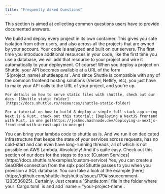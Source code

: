 ```yaml
---
title: "Frequently Asked Questions"
---
```


This section is aimed at collecting common questions users have to provide documented answers.

<AccordionGroup>
  <Accordion title="How secure is Shuttle?">
    We build and deploy every project in its own container.
    This gives you safe isolation from other users,
    and also across all the projects that are owned by your account.
  </Accordion>
  <Accordion title="What happens when I deploy to shuttle?">
    Your code is analyzed and built on our servers. The first time you introduce additional resources in your code, like the first time you use a database, we will add that resource to your project and wire it automatically to your deployment.
  </Accordion>
  <Accordion title="Can I use frontend frameworks with Shuttle?">
    Of course! When you deploy a project on Shuttle, your API becomes available at a URL of the form `${project_name}.shuttleapp.rs`. And since Shuttle is compatible with any of the common frontend hosting solutions (Vercel, Netlify, etc), you just have to make your API calls to the URL of your project, and you're up.

    For details on how to serve static files with shuttle, check out our docs: [Shuttle static folder](https://docs.shuttle.rs/resources/shuttle-static-folder)

    For a tutorial on how to build & deploy a simple full-stack app using Next.js & Rust, check out this tutorial: [Deploying a NextJS frontend with Rust, in one go](https://joshmo.hashnode.dev/deploying-a-nextjs-front-end-with-a-rust-api-in-one-go)
  </Accordion>
  <Accordion title="How does this differ from using serverless framework with Rust Lambda and provided runtime?">
    You can bring your lambda code to shuttle as is. And we run it on dedicated infrastructure that keeps the state of your services across requests, has no cold-start and can even have long-running threads, all of which is not possible on AWS Lambda.
  </Accordion>
  <Accordion title="Can I implement my own custom service for shuttle?">
    Absolutely! And it's quite easy. Check out this section of our docs for the steps to do so: [Custom Services](https://docs.shuttle.rs/examples/custom-service)
  </Accordion>
  <Accordion title="Can I use SeaORM with shuttle?">
    Yes, you can create a SeaORM connection from the sqlx pool Shuttle passes to you when you provision a SQL database. You can take a look at the example [here](https://github.com/shuttle-hq/shuttle/issues/179#issuecomment-1203536025).
  </Accordion>
  <Accordion title="Can I rename my shuttle project?">
    Certainly. Just create a `Shuttle.toml` file in the folder where your `Cargo.toml` is and add `name = "your-project-name`.
  </Accordion>
</AccordionGroup>

